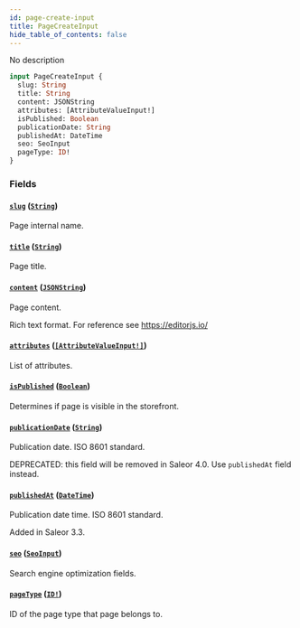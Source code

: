 ```yaml
---
id: page-create-input
title: PageCreateInput
hide_table_of_contents: false
---
```


No description

```graphql
input PageCreateInput {
  slug: String
  title: String
  content: JSONString
  attributes: [AttributeValueInput!]
  isPublished: Boolean
  publicationDate: String
  publishedAt: DateTime
  seo: SeoInput
  pageType: ID!
}
```

### Fields

#### [`slug`](#) ([`String`](../../../developer/api-reference/scalars/string))

Page internal name.

#### [`title`](#) ([`String`](../../../developer/api-reference/scalars/string))

Page title.

#### [`content`](#) ([`JSONString`](../../../developer/api-reference/scalars/jsonstring))

Page content.

Rich text format. For reference see https://editorjs.io/

#### [`attributes`](#) ([`[AttributeValueInput!]`](../../../developer/api-reference/inputs/attribute-value-input))

List of attributes.

#### [`isPublished`](#) ([`Boolean`](../../../developer/api-reference/scalars/boolean))

Determines if page is visible in the storefront.

#### [`publicationDate`](#) ([`String`](../../../developer/api-reference/scalars/string))

Publication date. ISO 8601 standard.

DEPRECATED: this field will be removed in Saleor 4.0. Use `publishedAt` field instead.

#### [`publishedAt`](#) ([`DateTime`](../../../developer/api-reference/scalars/date-time))

Publication date time. ISO 8601 standard.

Added in Saleor 3.3.

#### [`seo`](#) ([`SeoInput`](../../../developer/api-reference/inputs/seo-input))

Search engine optimization fields.

#### [`pageType`](#) ([`ID!`](../../../developer/api-reference/scalars/id))

ID of the page type that page belongs to.
